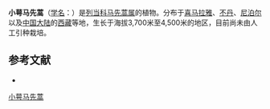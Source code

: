 {{Speciesbox
| name = 小萼马先蒿
| status = 
| status_system = 
| image =
| genus = Pedicularis
| species = microcalyx
| authority = Hook. f. Fl.
}}

'''小萼马先蒿'''（[[学名|学名]]：{{lang|la|''Pedicularis microcalyx''}}）是[[列当科|列当科]][[马先蒿属|马先蒿属]]的植物。分布于[[喜马拉雅|喜马拉雅]]、[[不丹|不丹]]、[[尼泊尔|尼泊尔]]以及[[中国大陆|中国大陆]]的[[西藏|西藏]]等地，生长于海拔3,700米至4,500米的地区，目前尚未由人工引种栽培。

== 参考文献 ==
<div class="references-small">
* {{cite web| url =http://www.bioinfo.cn/db05/KmzwSpecies.php?action=view&id=20327| title =小萼马先蒿| work =《中国高等植物数据库全库》| publisher =中国科学院微生物研究所| author =昆明植物研究所| accessdate =2009-02-25| deadurl =yes| archiveurl =https://web.archive.org/web/20160305064051/http://www.bioinfo.cn/db05/KmzwSpecies.php?action=view&id=20327| archivedate =2016-03-05}}
</div>
{{Taxonbar|from=Q10960450}}

[[Category:马先蒿属|小萼马先蒿]]


{{植物小作品}}